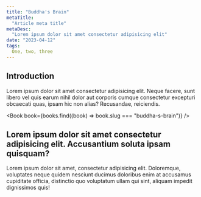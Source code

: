 ```yaml
---
title: "Buddha's Brain"
metaTitle:
  "Article meta title"
metaDesc:
  "Lorem ipsum dolor sit amet consectetur adipisicing elit"
date: "2023-04-12"
tags:
  One, two, three
---
```


## Introduction

Lorem ipsum dolor sit amet consectetur adipisicing elit. Neque facere, sunt libero vel quis earum nihil dolor aut corporis cumque consectetur excepturi obcaecati quas, ipsam hic non alias? Recusandae, reiciendis.

<Book book={books.find((book) => book.slug === "buddha-s-brain")} />

##  Lorem ipsum dolor sit amet consectetur adipisicing elit. Accusantium soluta ipsam quisquam?

Lorem ipsum dolor sit amet, consectetur adipisicing elit. Doloremque, voluptates neque quidem nesciunt ducimus doloribus enim at accusamus cupiditate officia, distinctio quo voluptatum ullam qui sint, aliquam impedit dignissimos quis!